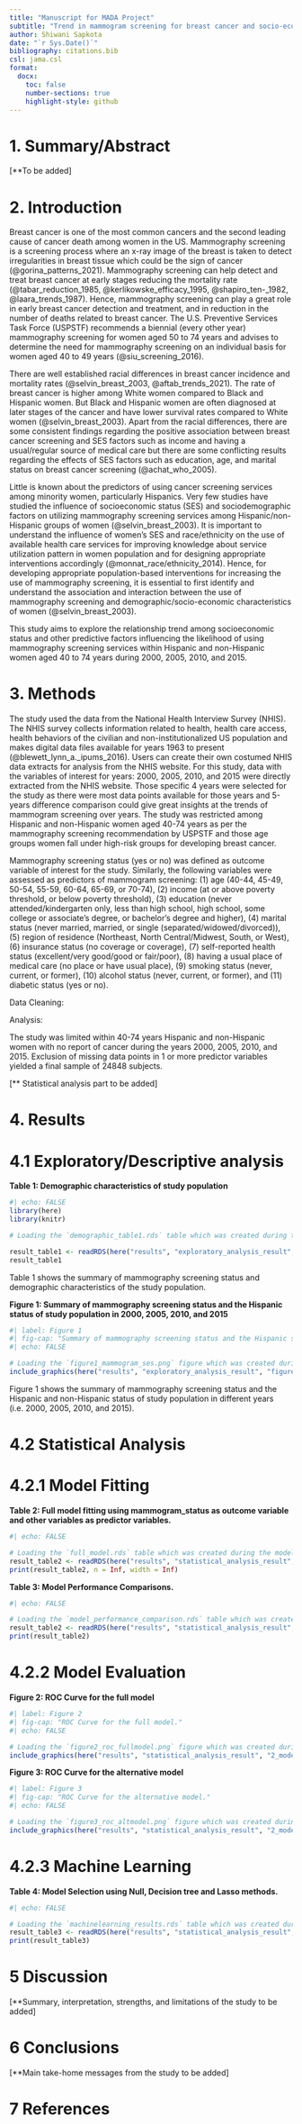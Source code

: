```yaml
---
title: "Manuscript for MADA Project"
subtitle: "Trend in mammogram screening for breast cancer and socio-economic status of hispanic and non-hispanic women during 2000, 2005, 2010, and 2015"
author: Shiwani Sapkota
date: "`r Sys.Date()`"
bibliography: citations.bib
csl: jama.csl
format:
  docx:
    toc: false
    number-sections: true
    highlight-style: github
---
```


# 1. Summary/Abstract

\[\*\*To be added\]

# 2. Introduction

Breast cancer is one of the most common cancers and the second leading cause of cancer death among women in the US. Mammography screening is a screening process where an x-ray image of the breast is taken to detect irregularities in breast tissue which could be the sign of cancer (@gorina_patterns_2021). Mammography screening can help detect and treat breast cancer at early stages reducing the mortality rate (@tabar_reduction_1985, @kerlikowske_efficacy_1995, @shapiro_ten-_1982, @laara_trends_1987). Hence, mammography screening can play a great role in early breast cancer detection and treatment, and in reduction in the number of deaths related to breast cancer. The U.S. Preventive Services Task Force (USPSTF) recommends a biennial (every other year) mammography screening for women aged 50 to 74 years and advises to determine the need for mammography screening on an individual basis for women aged 40 to 49 years (@siu_screening_2016).

There are well established racial differences in breast cancer incidence and mortality rates (@selvin_breast_2003, @aftab_trends_2021). The rate of breast cancer is higher among White women compared to Black and Hispanic women. But Black and Hispanic women are often diagnosed at later stages of the cancer and have lower survival rates compared to White women (@selvin_breast_2003). Apart from the racial differences, there are some consistent findings regarding the positive association between breast cancer screening and SES factors such as income and having a usual/regular source of medical care but there are some conflicting results regarding the effects of SES factors such as education, age, and marital status on breast cancer screening (@achat_who_2005).

Little is known about the predictors of using cancer screening services among minority women, particularly Hispanics. Very few studies have studied the influence of socioeconomic status (SES) and sociodemographic factors on utilizing mammography screening services among Hispanic/non-Hispanic groups of women (@selvin_breast_2003). It is important to understand the influence of women's SES and race/ethnicity on the use of available health care services for improving knowledge about service utilization pattern in women population and for designing appropriate interventions accordingly (@monnat_race/ethnicity_2014). Hence, for developing appropriate population-based interventions for increasing the use of mammography screening, it is essential to first identify and understand the association and interaction between the use of mammography screening and demographic/socio-economic characteristics of women (@selvin_breast_2003).

This study aims to explore the relationship trend among socioeconomic status and other predictive factors influencing the likelihood of using mammography screening services within Hispanic and non-Hispanic women aged 40 to 74 years during 2000, 2005, 2010, and 2015.

# 3. Methods

The study used the data from the National Health Interview Survey (NHIS). The NHIS survey collects information related to health, health care access, health behaviors of the civilian and non-institutionalized US population and makes digital data files available for years 1963 to present (@blewett_lynn_a._ipums_2016). Users can create their own costumed NHIS data extracts for analysis from the NHIS website. For this study, data with the variables of interest for years: 2000, 2005, 2010, and 2015 were directly extracted from the NHIS website. Those specific 4 years were selected for the study as there were most data points available for those years and 5-years difference comparison could give great insights at the trends of mammogram screening over years. The study was restricted among Hispanic and non-Hispanic women aged 40-74 years as per the mammography screening recommendation by USPSTF and those age groups women fall under high-risk groups for developing breast cancer.

Mammography screening status (yes or no) was defined as outcome variable of interest for the study. Similarly, the following variables were assessed as predictors of mammogram screening: (1) age (40-44, 45-49, 50-54, 55-59, 60-64, 65-69, or 70-74), (2) income (at or above poverty threshold, or below poverty threshold), (3) education (never attended/kindergarten only, less than high school, high school, some college or associate's degree, or bachelor's degree and higher), (4) marital status (never married, married, or single (separated/widowed/divorced)), (5) region of residence (Northeast, North Central/Midwest, South, or West), (6) insurance status (no coverage or coverage), (7) self-reported health status (excellent/very good/good or fair/poor), (8) having a usual place of medical care (no place or have usual place), (9) smoking status (never, current, or former), (10) alcohol status (never, current, or former), and (11) diabetic status (yes or no).

Data Cleaning:

Analysis:


The study was limited within 40-74 years Hispanic and non-Hispanic women with no report of cancer during the years 2000, 2005, 2010, and 2015. Exclusion of missing data points in 1 or more predictor variables yielded a final sample of 24848 subjects. 

[** Statistical analysis part to be added]

# 4. Results

# 4.1 Exploratory/Descriptive analysis

**Table 1: Demographic characteristics of study population**

```r
#| echo: FALSE
library(here)
library(knitr)

# Loading the `demographic_table1.rds` table which was created during the data exploratory process

result_table1 <- readRDS(here("results", "exploratory_analysis_result", "demographic_table1.rds"))
result_table1 
```

Table 1 shows the summary of mammography screening status and demographic characteristics of the study population.

**Figure 1: Summary of mammography screening status and the Hispanic status of study population in 2000, 2005, 2010, and 2015**

```r
#| label: Figure 1
#| fig-cap: "Summary of mammography screening status and the Hispanic status of study population in 2000, 2005, 2010, and 2015."
#| echo: FALSE

# Loading the `figure1_mammogram_ses.png` figure which was created during the data exploratory process
include_graphics(here("results", "exploratory_analysis_result", "figure1_mammogram_ses.png"))
```

Figure 1 shows the summary of mammography screening status and the Hispanic and non-Hispanic status of study population in different years (i.e. 2000, 2005, 2010, and 2015).

# 4.2 Statistical Analysis

# 4.2.1 Model Fitting

**Table 2: Full model fitting using mammogram_status as outcome variable and other variables as predictor variables.**

```r
#| echo: FALSE

# Loading the `full_model.rds` table which was created during the model fitting analysis process
result_table2 <- readRDS(here("results", "statistical_analysis_result", "1_model_fitting_result", "full_model.rds"))
print(result_table2, n = Inf, width = Inf)
```
**Table 3: Model Performance Comparisons.**

```r
#| echo: FALSE

# Loading the `model_performance_comparison.rds` table which was created during the model fitting analysis process
result_table2 <- readRDS(here("results", "statistical_analysis_result", "1_model_fitting_result", "model_performance_comparison.rds"))
print(result_table2)
```

# 4.2.2 Model Evaluation


**Figure 2: ROC Curve for the full model**

```r
#| label: Figure 2
#| fig-cap: "ROC Curve for the full model."
#| echo: FALSE

# Loading the `figure2_roc_fullmodel.png` figure which was created during the model evaluation process
include_graphics(here("results", "statistical_analysis_result", "2_model_evaluation_result", "figure2_roc_fullmodel.png"))
```

**Figure 3: ROC Curve for the alternative model**

```r
#| label: Figure 3
#| fig-cap: "ROC Curve for the alternative model."
#| echo: FALSE

# Loading the `figure3_roc_altmodel.png` figure which was created during the model evaluation process
include_graphics(here("results", "statistical_analysis_result", "2_model_evaluation_result", "figure3_roc_altmodel.png"))
```

# 4.2.3 Machine Learning

**Table 4: Model Selection using Null, Decision tree and Lasso methods.**

```r
#| echo: FALSE

# Loading the `machinelearning_results.rds` table which was created during the machine learning analysis process
result_table3 <- readRDS(here("results", "statistical_analysis_result", "3_machine_learning_result", "machinelearning_results.rds"))
print(result_table3)
```

# 5 Discussion

\[\*\*Summary, interpretation, strengths, and limitations of the study to be added\]

# 6 Conclusions

\[\*\*Main take-home messages from the study to be added\]

# 7 References

